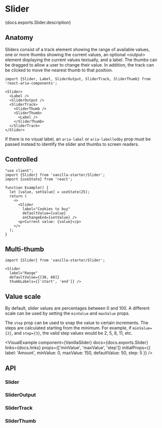 

# Slider

<PageDescription>{docs.exports.Slider.description}</PageDescription>

<ExampleSwitcher>
  <VisualExample
    component={VanillaSlider}
    docs={docs.exports.Slider}
    links={docs.links}
    props={['orientation', 'isDisabled', 'formatOptions']}
    initialProps={{label: 'Vanilla'}}
    files={["starters/docs/src/Slider.tsx", "starters/docs/src/Slider.css", "starters/docs/src/theme.css"]} />
  <VisualExample
    component={TailwindSlider}
    docs={tailwindDocs.exports.Slider}
    links={tailwindDocs.links}
    props={['orientation', 'isDisabled', 'formatOptions']}
    initialProps={{label: 'Tailwind'}}
    files={["starters/tailwind/src/Slider.tsx"]} />
</ExampleSwitcher>

## Anatomy

<Anatomy />

Sliders consist of a track element showing the range of available values,
one or more thumbs showing the current values, an
optional &lt;output&gt;
element displaying the current values textually, and a label.
The thumbs can be dragged to allow a user to change their value. In addition, the
track can be clicked to move the nearest thumb to that position.

```tsx
import {Slider, Label, SliderOutput, SliderTrack, SliderThumb} from 'react-aria-components';

<Slider>
  <Label />
  <SliderOutput />
  <SliderTrack>
    <SliderThumb />
    <SliderThumb>
      <Label />
    </SliderThumb>
  </SliderTrack>
</Slider>
```

If there is no visual label, an `aria-label` or `aria-labelledby` prop must be passed instead
to identify the slider and thumbs to screen readers.

## Controlled

```tsx render expanded
"use client";
import {Slider} from 'vanilla-starter/Slider';
import {useState} from 'react';

function Example() {
  let [value, setValue] = useState(25);
  return (
    <>
      <Slider
        label="Cookies to buy"
        defaultValue={value}
        onChangeEnd={setValue} />
      <p>Current value: {value}</p>
    </>
  );
}
```

## Multi-thumb

```tsx render
import {Slider} from 'vanilla-starter/Slider';

<Slider
  label="Range"
  defaultValue={[30, 60]}
  thumbLabels={['start', 'end']} />
```

## Value scale

By default, slider values are percentages between 0 and 100. A different scale can be used by setting the `minValue` and `maxValue` props.

The `step` prop can be used to snap the value to certain increments. The steps are calculated
starting from the minimum. For example, if `minValue={2}`, and `step={3}`, the valid step values would be 2, 5, 8, 11, etc.

<VisualExample
  component={VanillaSlider}
  docs={docs.exports.Slider}
  links={docs.links}
  props={['minValue', 'maxValue', 'step']}
  initialProps={{
    label: 'Amount',
    minValue: 0,
    maxValue: 150,
    defaultValue: 50,
    step: 5
  }} />

## API

### Slider

<PropTable component={docs.exports.Slider} links={docs.links} showDescription />

<StateTable defaultClassName="react-aria-Slider" properties={docs.exports.SliderRenderProps.properties} />

### SliderOutput

<PropTable component={docs.exports.SliderOutput} links={docs.links} showDescription />

<StateTable defaultClassName="react-aria-SliderOutput" properties={docs.exports.SliderRenderProps.properties} />

### SliderTrack

<PropTable component={docs.exports.SliderTrack} links={docs.links} showDescription />

<StateTable defaultClassName="react-aria-SliderTrack" properties={docs.exports.SliderTrackRenderProps.properties} />

### SliderThumb

<PropTable component={docs.exports.SliderThumb} links={docs.links} showDescription />

<StateTable defaultClassName="react-aria-SliderThumb" properties={docs.exports.SliderThumbRenderProps.properties} />
